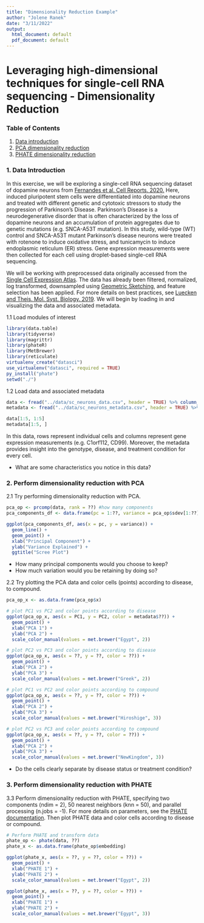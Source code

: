 ```yaml
---
title: "Dimensionality Reduction Example"
author: "Jolene Ranek"
date: "3/11/2022"
output:
  html_document: default
  pdf_document: default
---
```


# Leveraging high-dimensional techniques for single-cell RNA sequencing - Dimensionality Reduction

### Table of Contents

1. [Data introduction](#introduction)
2. [PCA dimensionality reduction](#PCA)
3. [PHATE dimensionality reduction](#PHATE)

### 1. Data Introduction <a name="Introduction"></a>

In this exercise, we will be exploring a single-cell RNA sequencing dataset of dopamine neurons from [Fernandes et al. Cell Reports. 2020.](https://www.cell.com/cell-reports/fulltext/S2211-1247(20)31252-3?_returnURL=https%3A%2F%2Flinkinghub.elsevier.com%2Fretrieve%2Fpii%2FS2211124720312523%3Fshowall%3Dtrue) Here, induced pluripotent stem cells were differentiated into dopamine neurons and treated with different genetic and cytotoxic stressors to study the progression of Parkinson's Disease. Parkinson's Disease is a neurodegenerative disorder that is often characterized by the loss of dopamine neurons and an accumulation of protein aggregates due to genetic mutations (e.g. SNCA-A53T mutation). In this study, wild-type (WT) control and SNCA-A53T mutant Parkinson's disease neurons were treated with rotenone to induce oxidative stress, and tunicamycin to induce endoplasmic reticulum (ER) stress. Gene expression measurements were then collected for each cell using droplet-based single-cell RNA sequencing.

We will be working with preprocessed data originally accessed from the [Single Cell Expression Atlas](https://www.ebi.ac.uk/gxa/sc/experiments/E-MTAB-9154/supplementary-information). The data has already been filtered, normalized, log transformed, downsampled using [Geometric Sketching](https://www.cell.com/cell-systems/fulltext/S2405-4712(19)30152-8?_returnURL=https%3A%2F%2Flinkinghub.elsevier.com%2Fretrieve%2Fpii%2FS2405471219301528%3Fshowall%3Dtrue), and feature selection has been applied. For more details on best practices, see [Luecken and Theis. Mol. Syst. Biology. 2019](https://www.embopress.org/doi/full/10.15252/msb.20188746). We will begin by loading in and visualizing the data and associated metadata.

1.1 Load modules of interest

```r
library(data.table)
library(tidyverse)
library(magrittr)
library(phateR)
library(MetBrewer)
library(reticulate)
virtualenv_create("datasci")
use_virtualenv("datasci", required = TRUE)
py_install("phate")
setwd("./")
```

1.2 Load data and associated metadata

```r
data <- fread("../data/sc_neurons_data.csv", header = TRUE) %>% column_to_rownames(var="V1")
metadata <- fread("../data/sc_neurons_metadata.csv", header = TRUE) %>% column_to_rownames(var="V1")

data[1:5, 1:5]
metadata[1:5, ]
```

In this data, rows represent individual cells and columns represent gene expression measurements (e.g. C1orf112, CD99). Moreover, the metadata provides insight into the genotype, disease, and treatment condition for every cell.

- What are some characteristics you notice in this data? 

### 2. Perform dimensionality reduction with PCA <a name="PCA"></a>

2.1 Try performing dimensionality reduction with PCA.

```r
pca_op <- prcomp(data, rank = ??) #how many components
pca_components_df <- data.frame(pc = 1:??, variance = pca_op$sdev[1:??])

ggplot(pca_components_df, aes(x = pc, y = variance)) +
  geom_line() +
  geom_point() +
  xlab("Principal Component") +
  ylab("Variance Explained") +
  ggtitle("Scree Plot")

```
- How many principal components would you choose to keep?
- How much variation would you be retaining by doing so?

2.2 Try plotting the PCA data and color cells (points) according to disease, to compound.

```r
pca_op_x <- as.data.frame(pca_op$x)

# plot PC1 vs PC2 and color points according to disease
ggplot(pca_op_x, aes(x = PC1, y = PC2, color = metadata$??)) +
  geom_point() +
  xlab("PCA 1") +
  ylab("PCA 2") +
  scale_color_manual(values = met.brewer("Egypt", 2))

# plot PC2 vs PC3 and color points according to disease
ggplot(pca_op_x, aes(x = ??, y = ??, color = ??)) +
  geom_point() +
  xlab("PCA 2") +
  ylab("PCA 3") +
  scale_color_manual(values = met.brewer("Greek", 2))

# plot PC1 vs PC2 and color points according to compound
ggplot(pca_op_x, aes(x = ??, y = ??, color = ??)) +
  geom_point() +
  xlab("PCA 2") +
  ylab("PCA 3") +
  scale_color_manual(values = met.brewer("Hiroshige", 3))

# plot PC2 vs PC3 and color points according to compound
ggplot(pca_op_x, aes(x = ??, y = ??, color = ??)) +
  geom_point() +
  xlab("PCA 2") +
  ylab("PCA 3") +
  scale_color_manual(values = met.brewer("NewKingdom", 3))
```

- Do the cells clearly separate by disease status or treatment condition?

### 3. Perform dimensionality reduction with PHATE <a name="PHATE"></a>

3.3 Perform dimensionality reduction with PHATE, specifying two components (ndim = 2), 50 nearest neighbors (knn = 50), and parallel processing (n.jobs = -1). For more details on parameters, see the [PHATE documentation](https://github.com/KrishnaswamyLab/phateR). Then plot PHATE data and color cells according to disease or compound.

```r
# Perform PHATE and transform data
phate_op <- phate(data, ??)
phate_x <- as.data.frame(phate_op$embedding)

ggplot(phate_x, aes(x = ??, y = ??, color = ??)) +
  geom_point() +
  xlab("PHATE 1") +
  ylab("PHATE 2") +
  scale_color_manual(values = met.brewer("Egypt", 2))

ggplot(phate_x, aes(x = ??, y = ??, color = ??)) +
  geom_point() +
  xlab("PHATE 1") +
  ylab("PHATE 2") +
  scale_color_manual(values = met.brewer("Egypt", 3))
```

